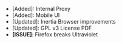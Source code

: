 - [Added]: Internal Proxy
- [Added]: Mobile UI
- [Updated]: Inertia Browser improvements
- [Updated]: GPL v3 License PDF
- **[ISSUE]**: Firefox breaks Ultraviolet